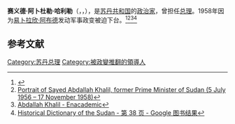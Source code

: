 '''赛义德·阿卜杜勒·哈利勒'''（{{lang-ar|'''عبد الله خليل'''}}，{{lang-en|'''Sayed Abdallah Khalil'''}}，{{bd|1892年|？月？日|1970年|8月23日|catIdx=A}}），是[[苏丹共和国|苏丹共和国]]的[[政治家|政治家]]，曾担任[[苏丹总理|总理]]。1958年因为[[易卜拉欣·阿布德|易卜拉欣·阿布德]]发动军事政变被迫下台。<ref>{{Cite web |url=https://www.nytimes.com/1970/08/25/archives/abdullah-khalil-of-sudan-is-dead-wartime-leader-served-as-prime.html |title=ABDULLAH KHALIL OF SUDAN IS DEAD - The New York Times |access-date=2020-10-06 |archive-date=2021-12-27 |archive-url=https://web.archive.org/web/20211227231817/https://www.nytimes.com/1970/08/25/archives/abdullah-khalil-of-sudan-is-dead-wartime-leader-served-as-prime.html |dead-url=no }}</ref><ref>[https://imsvintagephotos.com/portrait-of-sayed-abdallah-khalil-former-prime-minister-410630 Portrait of Sayed Abdallah Khalil, former Prime Minister of Sudan (5 July 1956 – 17 November 1958)]</ref><ref>[https://enacademic.com/dic.nsf/enwiki/3727483 Abdallah Khalil - Enacademic]</ref><ref>[https://books.google.com.sg/books?id=WAs7lGNkVBkC&pg=PA38&lpg=PA38&dq=Abdallah+Khalil+1892&source=bl&ots=cL-CtC51XN&sig=ACfU3U0E_Rd60-mxeS9HceFzunTKrexi5w&hl=zh-CN&sa=X&ved=2ahUKEwi-24yAk5_sAhWDaCsKHRfNCZk4ChDoATAGegQIARAC#v=onepage&q=Abdallah%20Khalil%201892&f=false Historical Dictionary of the Sudan - 第 38 页 - Google 图书结果]</ref>

== 参考文献 ==
{{Reflist}}

{{蘇丹總理}}
{{Authority control}}

[[Category:苏丹总理|Category:苏丹总理]]
[[Category:被政變推翻的領導人|Category:被政變推翻的領導人]]